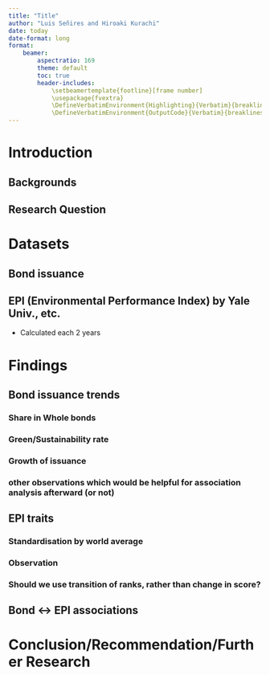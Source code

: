 ```yaml
---
title: "Title"
author: "Luis Señires and Hiroaki Kurachi"
date: today
date-format: long
format: 
    beamer:
        aspectratio: 169
        theme: default
        toc: true
        header-includes: 
            \setbeamertemplate{footline}[frame number]
            \usepackage{fvextra}
            \DefineVerbatimEnvironment{Highlighting}{Verbatim}{breaklines,commandchars=\\\{\}}
            \DefineVerbatimEnvironment{OutputCode}{Verbatim}{breaklines,commandchars=\\\{\}}
---
```


# Introduction 

## Backgrounds

## Research Question

# Datasets

## Bond issuance

## EPI (Environmental Performance Index) by Yale Univ., etc.

- Calculated each 2 years 

# Findings

## Bond issuance trends

### Share in Whole bonds

### Green/Sustainability rate

### Growth of issuance

### other observations which would be helpful for association analysis afterward (or not)

## EPI traits

### Standardisation by world average

### Observation

### Should we use transition of ranks, rather than change in score?

## Bond <-> EPI associations

# Conclusion/Recommendation/Further Research

